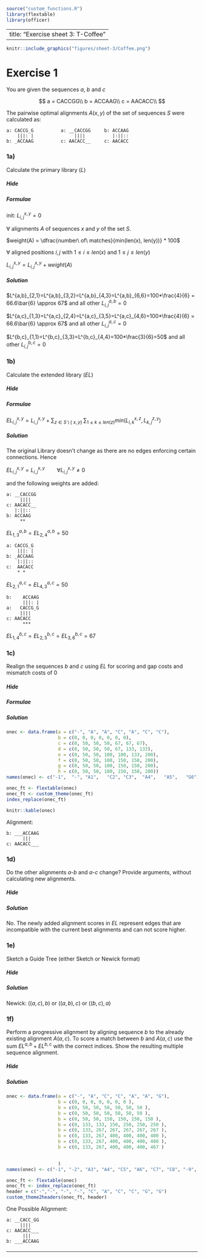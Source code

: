 ```r
source("custom_functions.R")
library(flextable)
library(officer)

```


---
title: "Exercise sheet 3: T-Coffee"
---

```r
knitr::include_graphics("figures/sheet-3/Coffee.png")
```

# Exercise 1

You are given the sequences $a$, $b$ and $c$

$$
a = CACCGG\\
b = ACCAAG\\
c = AACACC\\
$$

The pairwise optimal alignments $A(x, y)$ of the set of sequences $S$ were calculated as:

```
a: CACCG_G          a: __CACCGG     b: ACCAAG
    |||: |               ||||          |:||::
b: _ACCAAG          c: AACACC__     c: AACACC
```


### 1a)

::: {.question data-latex=""}

Calculate the primary library ($L$)
:::

#### {.tabset}

##### Hide


##### Formulae

::: {.answer data-latex=""}

init: $L^{x,y}_{i,j}=0$

$\forall$ alignments $A$ of sequences $x$ and $y$ of the set $S$. 

$weight(A) = \dfrac{number\ of\ matches}{min(len(x), len(y))} * 100$

$\forall$ aligned positions $i,j$ with $1 \leq i \leq len(x)$ and  $1 \leq j \leq len(y)$ 

$L^{x,y}_{i,j} = L^{x,y}_{i,j} + weight(A)$


:::


##### Solution

::: {.answer data-latex=""}

$L^{a,b}_{2,1}=L^{a,b}_{3,2}=L^{a,b}_{4,3}=L^{a,b}_{6,6}=100*\frac{4}{6} = 66.6\bar{6} \approx 67$ and all other $L^{a,b}_{i,j}=0$

$L^{a,c}_{1,3}=L^{a,c}_{2,4}=L^{a,c}_{3,5}=L^{a,c}_{4,6}=100*\frac{4}{6} = 66.6\bar{6} \approx 67$ and all other $L^{a,c}_{i,j}=0$

$L^{b,c}_{1,1}=L^{b,c}_{3,3}=L^{b,c}_{4,4}=100*\frac{3}{6}=50$ and all other $L^{b,c}_{i,j}=0$
:::
#### {-}


### 1b)

::: {.question data-latex=""}

Calculate the extended library ($EL$)
:::

#### {.tabset}

##### Hide


##### Formulae

::: {.answer data-latex=""}


$EL^{x,y}_{i,j}= L^{x,y}_{i,j}  + \sum_{z \in S \setminus \{\ x, y\}\ } \sum_{1 \leq k \leq len(z)}  min(L^{x,z}_{i,k}, L^{z,y}_{k,j})$

:::

##### Solution

::: {.answer data-latex=""}

The original Library doesn't change as there are no edges enforcing certain connections. Hence

$EL^{x,y}_{i,j}= L^{x,y}_{i,j} \qquad \forall L^{x,y}_{i,j}\neq 0$

and the following weights are added:

```
a: __CACCGG     
     ||||       
c: AACACC__     
   |:||::
b: ACCAAG
     **
```

$EL^{a,b}_{1,3}=EL^{a,b}_{2,4}=50$

```
a: CACCG_G     
    |||: |    
b: _ACCAAG   
    |:||::
c:  AACACC
    * *
```

$EL^{a,c}_{2,1}=EL^{a,c}_{4,3}=50$


```
b:    ACCAAG
      |||: |    
a:   CACCG_G     
     |||| 
c: AACACC
      ***
```

$EL^{b,c}_{1,4}=EL^{b,c}_{2,5}=EL^{b,c}_{3,6}=67$

:::
#### {-}

### 1c)


Realign the sequences $b$ and $c$ using $EL$ for scoring and gap costs and mismatch costs of 0

#### {.tabset}

##### Hide



##### Formulae

::: {.answer data-latex=""}

\begin{eqnarray*}
i &\in& [1,|x|] \\
j &\in& [1,|y|] \\
L(0,0) &=& 0 \\
L(i,0) &=& w(x_i,-)*i \quad \text{ or } = L(i-1,0)+w(x_i,-)\\
L(0,j) &=& w(-,y_j)*j \quad \text{ or } = L(0,j-1)+w(-,y_j)\\
L(i,j) &=& max \begin{cases}
	L(i-1,j)+w(x_i,-)  \\
	L(i,j-1)+w(-,y_j)  \\
	L(i-1,j-1)+w(x_i,y_j) 
	\end{cases}\\
w(x_i,y_j) &=& \begin{cases}
 EL^{x, y}_{i, j} & \text{match-score if } (x_i=y_j)\\
 0 & \text{insert/deletion-score if } (x_i = - \lor  y_j =-)\\
 0 & \text{mismatch-score else } (x_i\neq y_j) \\
	\end{cases} \\
\end{eqnarray*}

:::


##### Solution

```r


onec <- data.frame(a = c("-", "A", "A", "C", "A", "C", "C"),
                   b = c(0, 0, 0, 0, 0, 0, 0),
                   c = c(0, 50, 50, 50, 67, 67, 67),
                   d = c(0, 50, 50, 50, 67, 133, 133),
                   e = c(0, 50, 50, 100, 100, 133, 200),
                   f = c(0, 50, 50, 100, 150, 150, 200),
                   g = c(0, 50, 50, 100, 150, 150, 200),
                   h = c(0, 50, 50, 100, 150, 150, 200))
names(onec) <- c("-1",  "-", "A1",   "C2", "C3",  "A4",   "A5",   "G6")

```
```r
onec_ft <- flextable(onec)
onec_ft <- custom_theme(onec_ft)
index_replace(onec_ft)

```
```r
knitr::kable(onec)
```

Alignment:
```
b: ___ACCAAG
      |||
c: AACACC___
```

#### {-}



### 1d)

Do the other alignments $a$-$b$ and $a$-$c$ change? Provide arguments, without calculating new alignments.

#### {.tabset}

##### Hide


##### Solution

No. The newly added alignment scores in $EL$ represent edges that are incompatible with the
current best alignments and can not score higher.

#### {-}



### 1e)

Sketch a Guide Tree (either Sketch or Newick format)

#### {.tabset}

##### Hide


##### Solution

Newick: $((a,c),b)$  or $((a,b),c)$ or $((b,c),a)$

#### {-}


### 1f)

Perform a progressive alignment by aligning sequence $b$ to the already existing alignment $A(a, c)$.
To score a match between $b$ and $A(a, c)$ use the sum $EL^{a,b} + EL^{b,c}$ with the correct indices.
Show the resulting multiple sequence alignment.

#### {.tabset}

##### Hide


##### Solution

```r


onec <- data.frame(a = c("-", "A", "C", "C", "A", "A", "G"),
                   b = c(0, 0, 0, 0, 0, 0, 0 ),
                   b = c(0, 50, 50, 50, 50, 50, 50 ),
                   b = c(0, 50, 50, 50, 50, 50, 50 ),
                   b = c(0, 50, 50, 150, 150, 150, 150 ),
                   b = c(0, 133, 133, 150, 250, 250, 250 ),
                   b = c(0, 133, 267, 267, 267, 267, 267 ),
                   b = c(0, 133, 267, 400, 400, 400, 400 ),
                   b = c(0, 133, 267, 400, 400, 400, 400 ),
                   b = c(0, 133, 267, 400, 400, 400, 467 )

                   
                   )
names(onec) <- c("-1", "-2", "A3", "A4", "C5", "A6", "C7", "C8", "-9", "-10")

```
```r

onec_ft <- flextable(onec)
onec_ft <- index_replace(onec_ft)
header = c("-","-", "-", "-", "C", "A", "C", "C", "G", "G")
custom_theme2headers(onec_ft, header)
```

```{=latex}


\begin{TAB}(e)[0.3cm]{|c|c;c;c;c;c;c;c;c;c|}{|c.c|c;c;c;c;c;c;c|}
- & - & - & - & C & A & C & C & G & G \\ 
- & - & A & A & C & A & C & C & - & - \\ 
- &  0& 0 & 0 & 0 & 0 & 0 & 0 & 0 & 0 \\
A &  0&50 &50 &50 &133&133&133&133&133\\
C &  0&50 &50 &50 &133&267&267&267&267\\
C &  0&50 &50 &150&150&267&400&400&400\\
A &  0&50 &50 &150&250&267&400&400&400\\
A &  0&50 &50 &150&250&267&400&400&400\\
G &  0&50 &50 &150&250&267&400&400&467\\
\end{TAB}

```

One Possible Alignment:
```
a: __CACC_GG
     ||||
c: AACACC___
      |||
b: ___ACCAAG
```

#### {-}

#### {-}

-------------------------------------------


